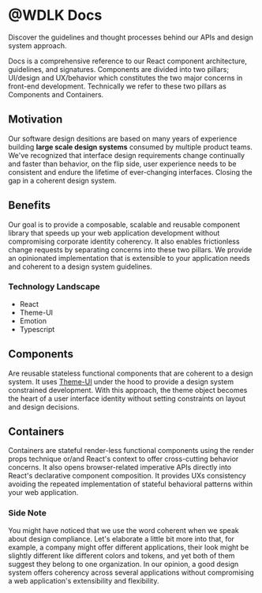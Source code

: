 # @WDLK Docs

Discover the guidelines and thought processes behind our APIs and design system approach.

Docs is a comprehensive reference to our React component architecture, guidelines, and signatures. Components are divided into two pillars; UI/design and UX/behavior which constitutes the two major concerns in front-end development. Technically we refer to these two pillars as Components and Containers.

## Motivation

Our software design desitions are based on many years of experience building **large scale design systems** consumed by multiple product teams. We've recognized that interface design requirements change continually and faster than behavior, on the flip side, user experience needs to be consistent and endure the lifetime of ever-changing interfaces. Closing the gap in a coherent design system.

## Benefits

Our goal is to provide a composable, scalable and reusable component library that speeds up your web application development without compromising corporate identity coherency. It also enables frictionless change requests by separating concerns into these two pillars. We provide an opinionated implementation that is extensible to your application needs and coherent to a design system guidelines.

### Technology Landscape

- React
- Theme-UI
- Emotion
- Typescript

## Components

Are reusable stateless functional components that are coherent to a design system. It uses [Theme-UI](https://theme-ui.com/) under the hood to provide a design system constrained development. With this approach, the theme object becomes the heart of a user interface identity without setting constraints on layout and design decisions.

## Containers

Containers are stateful render-less functional components using the render props technique or/and React's context to offer cross-cutting behavior concerns. It also opens browser-related imperative APIs directly into React's declarative component composition. It provides UXs consistency avoiding the repeated implementation of stateful behavioral patterns within your web application.

### Side Note

You might have noticed that we use the word coherent when we speak about design compliance. Let's elaborate a little bit more into that, for example, a company might offer different applications, their look might be slightly different like different colors and tokens, and yet both of them suggest they belong to one organization. In our opinion, a good design system offers coherency across several applications without compromising a web application's extensibility and flexibility.
